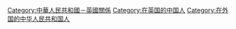 [[Category:中華人民共和國－英國關係|Category:中華人民共和國－英國關係]]
[[Category:在英国的中国人|Category:在英国的中国人]]
[[Category:在外国的中华人民共和国人|Category:在外国的中华人民共和国人]]
